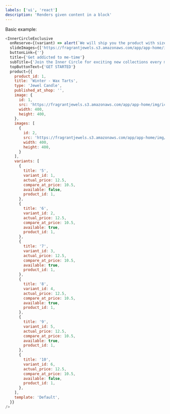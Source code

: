 ```yaml
---
labels: ['ui', 'react']
description: 'Renders given content in a block'
---
```



Basic example:
```js live
<InnerCircleExclusive
  onReserve={(variant) => alert(`We will ship you the product with size ${variant.title}`)}
  slideImages={['https://fragrantjewels.s3.amazonaws.com/app/app-home/img/ic-img-jewelry.jpg', 'https://fragrantjewels.s3.amazonaws.com/app/app-home/img/ic-img.jpg']}
  buttonLink={''}
  title={'Get addicted to me-time'}
  subTitle={'Join the Inner Circle for exciting new collections every month, available exclusively to members'}
  topButtonText={'GET STARTED'}
  product={{
    product_id: 1,
    title: 'Winter - Wax Tarts',
    type: 'Jewel Candle',
    published_at_shop: '',
    image: {
      id: 1,
      src: 'https://fragrantjewels.s3.amazonaws.com/app/app-home/img/ic-img.jpg',
      width: 400,
      height: 400,
    },
    images: [
      {
        id: 2,
        src: 'https://fragrantjewels.s3.amazonaws.com/app/app-home/img/ic-img-jewelry.jpg',
        width: 400,
        height: 400,
      }
    ],
    variants: [
      {
        title: '5',
        variant_id: 1,
        actual_price: 12.5,
        compare_at_price: 10.5,
        available: false,
        product_id: 1,
      },
      {
        title: '6',
        variant_id: 2,
        actual_price: 12.5,
        compare_at_price: 10.5,
        available: true,
        product_id: 1,
      },
      {
        title: '7',
        variant_id: 3,
        actual_price: 12.5,
        compare_at_price: 10.5,
        available: true,
        product_id: 1,
      },
      {
        title: '8',
        variant_id: 4,
        actual_price: 12.5,
        compare_at_price: 10.5,
        available: true,
        product_id: 1,
      },
      {
        title: '9',
        variant_id: 5,
        actual_price: 12.5,
        compare_at_price: 10.5,
        available: true,
        product_id: 1,
      },
      {
        title: '10',
        variant_id: 6,
        actual_price: 12.5,
        compare_at_price: 10.5,
        available: false,
        product_id: 1,
      },
    ],
    template: 'Default',
  }}
/>
```

